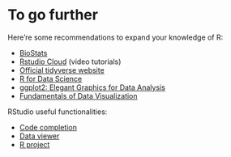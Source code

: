 # To go further

Here're some recommendations to expand your knowledge of R:

* [BioStats](https://biostats-r.github.io/biostats)
* [Rstudio Cloud](https://rstudio.cloud/learn/primers) (video tutorials)
* [Official tidyverse website](https://www.tidyverse.org)
* [R for Data Science](https://r4ds.had.co.nz/index.html)
* [ggplot2: Elegant Graphics for Data Analysis](https://ggplot2-book.org)
* [Fundamentals of Data Visualization](https://clauswilke.com/dataviz)

RStudio useful functionalities:

* [Code completion](https://support.rstudio.com/hc/en-us/articles/205273297-Code-Completion)
* [Data viewer](https://support.rstudio.com/hc/en-us/articles/205175388-Using-the-Data-Viewer)
* [R project](https://support.rstudio.com/hc/en-us/articles/200526207-Using-Projects)
